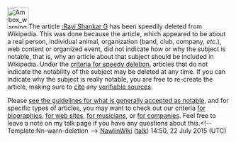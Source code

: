 <article id="47307686" title=User talk:Ravi Shankar Mass>
	<talkpage id="47307686" title="User talk:Ravi Shankar Mass">

{{Quote box
 | quote  = You may wish to consider using a Wizard to help you create articles. See the [[Wikipedia:Article wizard2.0|Article Wizard]].'''''
 | source = Thank you.
 | width  = 20%
 | align  = right
}}
[[Image:Ambox warning pn.svg|48px|left]]The article [[:Ravi Shankar G]] has been speedily deleted from Wikipedia. This was done because the article, which appeared to be about a real person, individual animal, organization (band, club, company, ''etc.''), web content or organized event, did not indicate how or why the subject is notable, that is, why an article about that subject should be included in Wikipedia. Under the [[WP:CSD#Articles|criteria for speedy deletion]], articles that do not indicate the notability of the subject may be deleted at any time. If you can indicate why the subject is really notable, you are free to re-create the article, making sure to [[Wikipedia:Citing sources|cite]] any [[Wikipedia:Verifiability|verifiable sources]].

Please [[Wikipedia:Notability|see the guidelines for what is generally accepted as notable]], and for specific types of articles, you may want to check out our criteria [[Wikipedia:Notability (people)|for biographies]], [[WP:WEB|for web sites]], [[WP:MUSIC|for musicians]], or [[WP:CORP|for companies]]. Feel free to leave a note on my talk page if you have any questions about this.&lt;!-- Template:Nn-warn-deletion --&gt;  [[User:NawlinWiki|NawlinWiki]] ([[User talk:NawlinWiki|talk]]) 14:50, 22 July 2015 (UTC)
	</talkpage>
</article>